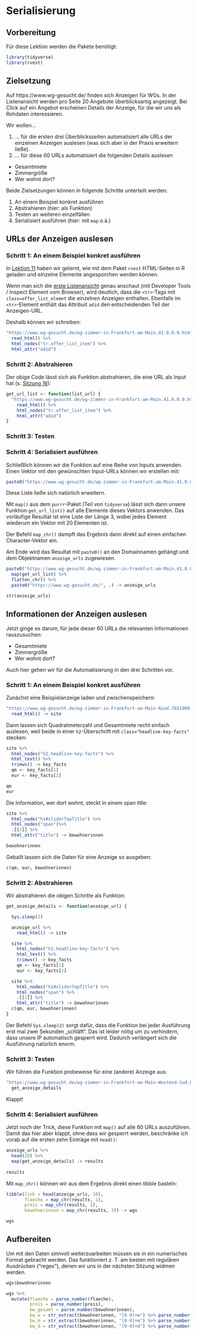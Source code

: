# Serialisierung

## Vorbereitung

Für diese Lektion werden die Pakete benötigt:

```r
library(tidyverse)
library(rvest)
```

## Zielsetzung

Auf https://www.wg-gesucht.de/ finden sich Anzeigen für WGs. In der Listenansicht werden pro Seite 20 Angebote überblicksartig angezeigt. Bei Click auf ein Angebot erscheinen Details der Anzeige, für die wir uns als Rohdaten interessieren.

Wir wollen...

1. ... für die ersten drei Überblicksseiten automatisiert alle URLs der einzelnen Anzeigen auslesen (was sich aber in der Praxis erweitern ließe).
2. ... für diese 60 URLs automatisiert die folgenden Details auslesen
  - Gesamtmiete
  - Zimmergröße
  - Wer wohnt dort?
  
Beide Zielsetzungen können in folgende Schritte unterteilt werden:

1. An einem Beispiel konkret ausführen
2. Abstrahieren (hier: als Funktion)
3. Testen an weiteren einzelfällen
4. Serialisiert ausführen (hier: mit `map` o.ä.)

## URLs der Anzeigen auslesen

### Schritt 1: An einem Beispiel konkret ausführen

In [Lektion 11](../11_web_scraping/) haben wir gelernt, wie mit dem Paket `rvest` HTML-Seiten in R geladen und einzelne Elemente angesporchen werden können.

Wenn man sich die [erste Listenansicht](https://www.wg-gesucht.de/wg-zimmer-in-Frankfurt-am-Main.41.0.0.0.html) genau anschaut (mit Developer Tools / Inspect Element vom Browser), wird deutlich, dass die `<tr>`-Tags mit `class=offer_list_elemnt` die einzelnen Anzeigen enthalten. Ebenfalls im `<tr>`-Element enthält das Attribuit `adid` den entscheidenden Teil der Anzeigen-URL.

Deshalb können wir schreiben:

```r
"https://www.wg-gesucht.de/wg-zimmer-in-Frankfurt-am-Main.41.0.0.0.html" %>%
  read_html() %>%
  html_nodes("tr.offer_list_item") %>%
  html_attr("adid")
```

### Schritt 2: Abstrahieren

Der obige Code lässt sich als Funktion abstrahieren, die eine URL als Input hat (s. [Sitzung 16](../16_breuer_2005_apis)):

```r
get_url_list <- function(list_url) {
  "https://www.wg-gesucht.de/wg-zimmer-in-Frankfurt-am-Main.41.0.0.0.html" %>%
    read_html() %>%
    html_nodes("tr.offer_list_item") %>%
    html_attr("adid")
}
```


### Schritt 3: Testen

### Schritt 4: Serialisiert ausführen

Schließlich können wir die Funktion auf eine Reihe von Inputs anwenden. Einen Vektor mit den gewünschten Input-URLs können wir erstellen mit:

```r
paste0("https://www.wg-gesucht.de/wg-zimmer-in-Frankfurt-am-Main.41.0.0.",0:4,".html")
```

Diese Liste ließe sich natürlich erweitern.

Mit `map()` aus dem `purrr`-Paket (Teil von `tidyverse`) lässt sich dann unsere Funktion `get_url_list()` auf alle Elemente dieses Vektors anwenden. Das vorläufige Resultat ist eine Liste der Länge 3, wobei jedes Element wiederum ein Vektor mit 20 Elementen ist.

Der Befehl `map_chr()` dampft das Ergebnis dann direkt auf einen einfachen Character-Vektor ein.

Am Ende wird das Resultat mit `paste0()` an den Domainnamen gehängt und dem Objektnamen `anzeige_urls` zugewiesen.

```r

paste0("https://www.wg-gesucht.de/wg-zimmer-in-Frankfurt-am-Main.41.0.0.",0:2,".html") %>%
  map(get_url_list) %>%
  flatten_chr() %>%
  paste0("https://www.wg-gesucht.de/", .) -> anzeige_urls

str(anzeige_urls)
```

## Informationen der Anzeigen auslesen

Jetzt ginge es darum, für jede dieser 60 URLs die relevanten Informationen rauszusuchen:

- Gesamtmiete
- Zimmergröße
- Wer wohnt dort?

Auch hier gehen wir für die Automatisierung in den drei Schritten vor.

### Schritt 1: An einem Beispiel konkret ausführen

Zunächst eine Beispielanzeige laden und zwischenspeichern:

```r
"https://www.wg-gesucht.de/wg-zimmer-in-Frankfurt-am-Main-Nied.7651909.html" %>%
  read_html() -> site
```

Dann lassen sich Quadratmeterzahl und Gesamtmiete recht einfach auslesen, weil beide in einer `h2`-Überschrift mit `class="headline-key-facts"` stecken:

```r
site %>%
  html_nodes("h2.headline-key-facts") %>%
  html_text() %>%
  trimws() -> key_facts
  qm <- key_facts[1]
  eur <- key_facts[2]

qm
eur
```

Die Information, wer dort wohnt, steckt in einem span title:

```r
site %>%
  html_node("h1#sliderTopTitle") %>%
  html_nodes("span")%>%
  .[[2]] %>%
  html_attr("title") -> bewohnerinnen

bewohnerinnen
```

Geballt lassen sich die Daten für eine Anzeige so ausgeben:

```r
c(qm, eur, bewohnerinnen)
```

### Schritt 2: Abstrahieren

Wir abstrahieren die obigen Schritte als Funktion:

```r
get_anzeige_details <- function(anzeige_url) {

  Sys.sleep(2)

  anzeige_url %>%
    read_html() -> site

  site %>%
    html_nodes("h2.headline-key-facts") %>%
    html_text() %>%
    trimws() -> key_facts
    qm <- key_facts[1]
    eur <- key_facts[2]

  site %>%
    html_nodes("h1#sliderTopTitle") %>%
    html_nodes("span") %>%
    .[[2]] %>%
    html_attr("title") -> bewohnerinnen
  c(qm, eur, bewohnerinnen)
}
```

Der Befehl `Sys.sleep(2)` sorgt dafür, dass die Funktion bei jeder Ausführung erst mal zwei Sekunden „schläft“. Das ist leider nötig um zu verhindern, dass unsere IP automatisch gesperrt wird. Dadurch verlängert sich die Ausführung natürlich enorm.

### Schritt 3: Testen

Wir führen die Funktion probeweise für eine (andere) Anzeige aus:

```r
"https://www.wg-gesucht.de/wg-zimmer-in-Frankfurt-am-Main-Westend-Sud.8401009.html" %>%
  get_anzeige_details
```

Klappt!

### Schritt 4: Serialisiert ausführen

Jetzt noch der Trick, diese Funktion mit `map()` auf alle 60 URLs auszuführen. Damit das hier aber klappt, ohne dass wir gesperrt werden, beschränke ich vorab auf die ersten zehn Einträge mit `head()`:

```r
anzeige_urls %>%
  head(10) %>%
  map(get_anzeige_details) -> results
 
results
```

Mit `map_chr()` können wir aus dem Ergebnis direkt einen tibble basteln:

```r
tibble(link = head(anzeige_urls, 10),
       flaeche = map_chr(results, 1),
       preis = map_chr(results, 2),
       bewohnerinnen = map_chr(results, 3)) -> wgs

wgs
```

## Aufbereiten

Um mit den Daten sinnvoll weiterzuarbeiten müssen sie in ein numerisches Format gebracht werden. Das funktioniert z. T. am besten mit regulären Ausdrücken ("regex"), denen wir uns in der nächsten Sitzung widmen werden.

```r
wgs$bewohnerinnen

wgs %>%
  mutate(flaeche = parse_number(flaeche),
         preis = parse_number(preis),
         bw_gesamt = parse_number(bewohnerinnen),
         bw_w = str_extract(bewohnerinnen, "[0-9]+w") %>% parse_number(),
         bw_m = str_extract(bewohnerinnen, "[0-9]+m") %>% parse_number(),
         bw_d = str_extract(bewohnerinnen, "[0-9]+d") %>% parse_number())
```
